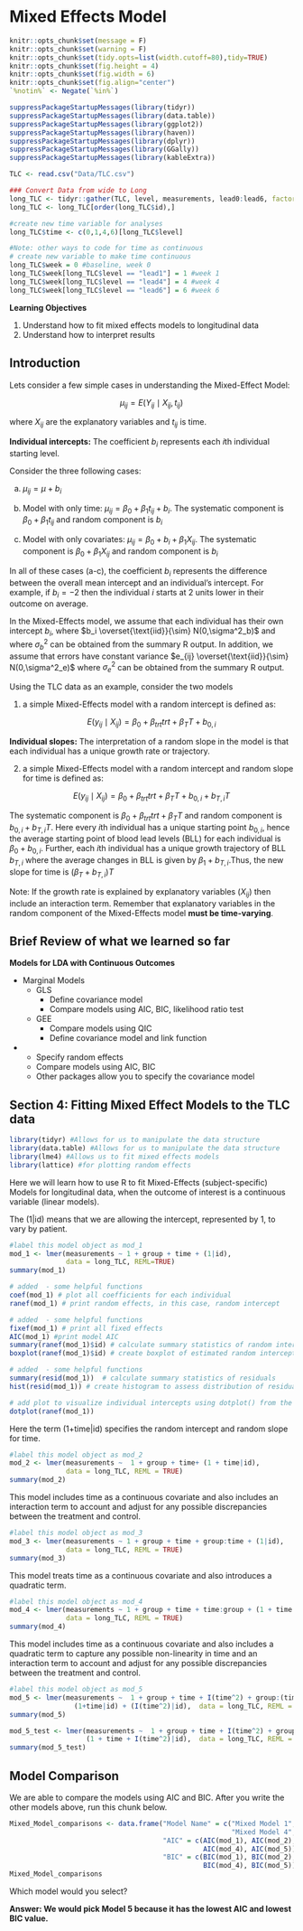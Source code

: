 # Mixed Effects Model {#sec-longi-mixeffect}

```r
knitr::opts_chunk$set(message = F)
knitr::opts_chunk$set(warning = F)
knitr::opts_chunk$set(tidy.opts=list(width.cutoff=80),tidy=TRUE)
knitr::opts_chunk$set(fig.height = 4)
knitr::opts_chunk$set(fig.width = 6)
knitr::opts_chunk$set(fig.align="center")
`%notin%` <- Negate(`%in%`)
```

```r
suppressPackageStartupMessages(library(tidyr))
suppressPackageStartupMessages(library(data.table))
suppressPackageStartupMessages(library(ggplot2))
suppressPackageStartupMessages(library(haven))
suppressPackageStartupMessages(library(dplyr))
suppressPackageStartupMessages(library(GGally))
suppressPackageStartupMessages(library(kableExtra))
```

```r
TLC <- read.csv("Data/TLC.csv")

### Convert Data from wide to Long
long_TLC <- tidyr::gather(TLC, level, measurements, lead0:lead6, factor_key=TRUE)
long_TLC <- long_TLC[order(long_TLC$id),]

#create new time variable for analyses
long_TLC$time <- c(0,1,4,6)[long_TLC$level]

#Note: other ways to code for time as continuous
# create new variable to make time continuous
long_TLC$week = 0 #baseline, week 0
long_TLC$week[long_TLC$level == "lead1"] = 1 #week 1
long_TLC$week[long_TLC$level == "lead4"] = 4 #week 4
long_TLC$week[long_TLC$level == "lead6"] = 6 #week 6
```

**Learning Objectives**

1. Understand how to fit mixed effects models to longitudinal data
2. Understand how to interpret results

## Introduction
Lets consider a few simple cases in understanding the Mixed-Effect Model:

$$\mu_{ij} = E(Y_{ij} \mid {X_{ij},t_{ij}})$$

where $X_{ij}$ are the explanatory variables and $t_{ij}$ is time. 


**Individual intercepts:** The coefficient $b_i$ represents each $i$th individual starting level.

Consider the three following cases:

a) $\mu_{ij} = \mu + b_i$

b) Model with only time: $\mu_{ij} = \beta_0 + \beta_1 t_{ij} + b_i$. The systematic component is $\beta_0 + \beta_1 t_{ij}$ and random component is $b_i$

c) Model with only covariates: $\mu_{ij} = \beta_0 + b_i + \beta_1 X_{ij}$. The systematic component is $\beta_0 + \beta_1 X_{ij}$ and random component is $b_i$

In all of these cases (a-c), the coefficient $b_i$ represents the difference between the overall mean intercept and an individual's intercept. For example, if $b_i = -2$ then the individual $i$ starts at $2$ units lower in their outcome on average.

In the Mixed-Effects model, we assume that each individual has their own intercept $b_i$, where $b_i \overset{\text{iid}}{\sim} N(0,\sigma^2_b)$ and where $\sigma^2_b$ can be obtained from the summary R output. In addition, we assume that errors have constant variance $e_{ij} \overset{\text{iid}}{\sim} N(0,\sigma^2_e)$ where $\sigma^2_e$ can be obtained from the summary R output. 

Using the TLC data as an example, consider the two models

1) a simple Mixed-Effects model with a random  intercept is defined as:

$$E(y_{ij} \mid X_{ij}) = \beta_0 +  \beta_{trt}trt +  \beta_{T}T + b_{0,i}$$

**Individual slopes:** The interpretation of a random slope in the model is that each individual has a unique growth rate or trajectory.

2) a simple Mixed-Effects model with a random  intercept and random slope for time is defined as:

$$E(y_{ij} \mid X_{ij}) = \beta_0 +  \beta_{trt}trt +  \beta_{T}T + b_{0,i} + b_{T,i}T$$

The systematic component is $\beta_0 +  \beta_{trt}trt + \beta_{T}T$ and random component is $b_{0,i} + b_{T,i}T$. Here every $i$th individual has a unique starting point $b_{0,i}$, hence the average starting point of blood lead levels (BLL) for each individual is $\beta_0  + b_{0,i}$. Further, each $i$th individual has a unique growth trajectory of BLL $b_{T,i}$ where the average changes in BLL is given by $\beta_1  + b_{T,i}$.Thus, the new slope for time is $(\beta_{T} + b_{T,i})T$

Note: If the growth rate is explained by explanatory variables ($X_{ij}$) then include an interaction term. Remember that explanatory variables in the random component of the Mixed-Effects model **must be time-varying**. 

## Brief Review of what we learned so far 

**Models for LDA with Continuous Outcomes**

* Marginal Models
  + GLS
    + Define covariance model
    + Compare models using AIC, BIC, likelihood ratio test
  + GEE
    + Compare models using QIC
    + Define covariance model and link function


* \textcolor{blue}{Mixed-Effects Models}
  + Specify random effects
  + Compare models using AIC, BIC 
  + Other packages allow you to specify the covariance model


## Section 4: Fitting Mixed Effect Models to the TLC data

```r
library(tidyr) #Allows for us to manipulate the data structure
library(data.table) #Allows for us to manipulate the data structure
library(lme4) #Allows us to fit mixed effects models
library(lattice) #for plotting random effects
```

Here we will learn how to use R to fit Mixed-Effects (subject-specific) Models for longitudinal data, when the outcome of interest is a continuous variable (linear models).

\begin{center}
Model 1: $E(y_{ij} \mid X_{ij}) = \beta_0 +  \beta_{trt}trt +  \beta_{T}T + b_{0,i}$
\end{center}

The (1|id) means that we are allowing the intercept, represented by 1, to vary by patient.

```r
#label this model object as mod_1
mod_1 <- lmer(measurements ~ 1 + group + time + (1|id), 
              data = long_TLC, REML=TRUE)
summary(mod_1)
```


```r
# added  - some helpful functions
coef(mod_1) # plot all coefficients for each individual
ranef(mod_1) # print random effects, in this case, random intercept
```


```r
# added  - some helpful functions
fixef(mod_1) # print all fixed effects
AIC(mod_1) #print model AIC
summary(ranef(mod_1)$id) # calculate summary statistics of random intercept
boxplot(ranef(mod_1)$id) # create boxplot of estimated random intercept
```


```r
# added  - some helpful functions
summary(resid(mod_1))  # calculate summary statistics of residuals
hist(resid(mod_1)) # create histogram to assess distribution of residuals
```


```r
# add plot to visualize individual intercepts using dotplot() from the lattice package
dotplot(ranef(mod_1))
```


\begin{center}
Model 2: $E(y_{ij} \mid X_{ij}) = \beta_0 +  \beta_{trt}trt +  \beta_{T}T + b_{0,i} + b_{T,i}T$
\end{center}

Here the term (1+time|id) specifies the random intercept and random slope for time.

```r
#label this model object as mod_2
mod_2 <- lmer(measurements ~  1 + group + time+ (1 + time|id),
              data = long_TLC, REML = TRUE)
summary(mod_2)
```

\begin{center}
Model 3: $E(y_{ij} \mid X_{ij}) = \beta_0 + \beta_{trt}trt + \beta_{T}T + \beta_{trt:T}trt*T + b_{0,i}$
\end{center}

This model includes time as a continuous covariate and also includes an interaction term to account and adjust for any possible discrepancies between the treatment and control.

```r
#label this model object as mod_3
mod_3 <- lmer(measurements ~ 1 + group + time + group:time + (1|id),
              data = long_TLC, REML = TRUE)
summary(mod_3)
```

\begin{center}
Model 4: $E(y_{ij} \mid X_{ij}) = \beta_0 +  \beta_{trt}trt +  \beta_{T}T + \beta_{trt:T}T*trt+b_{0,i} + b_{T,i}T$
\end{center}

This model treats time as a continuous covariate and also introduces a quadratic term.

```r
#label this model object as mod_4
mod_4 <- lmer(measurements ~ 1 + group + time + time:group + (1 + time|id), 
              data = long_TLC, REML = TRUE)
summary(mod_4)
```


\begin{center}
Model 5: $E(y_{ij} \mid X_{ij}) = \beta_0 + \beta_{trt}trt + \beta_{T}T + \beta_{T^2}T^2 + \beta_{trt:T}trt*T+\beta_{trt:T^2}trt*T^2+b_{0,i} + b_{T,i}T$
\end{center}

This model includes time as a continuous covariate and also includes a quadratic term to capture any possible non-linearity in time and an interaction term to account and adjust for any possible discrepancies between the treatment and control.

```r
#label this model object as mod_5
mod_5 <- lmer(measurements ~  1 + group + time + I(time^2) + group:(time + I(time^2)) +
                (1+time|id) + (I(time^2)|id),  data = long_TLC, REML = TRUE)
summary(mod_5)
```

```r
mod_5_test <- lmer(measurements ~  1 + group + time + I(time^2) + group:(time + I(time^2)) +
                   (1 + time + I(time^2)|id),  data = long_TLC, REML = TRUE)
summary(mod_5_test)
```

## Model Comparison

We are able to compare the models using AIC and BIC. After you write the other models above, run this chunk below.

```r
Mixed_Model_comparisons <- data.frame("Model Name" = c("Mixed Model 1", "Mixed Model 2", "Mixed Model 3",
                                                       "Mixed Model 4", "Mixed Model 5"),
                                      "AIC" = c(AIC(mod_1), AIC(mod_2), AIC(mod_3),
                                                AIC(mod_4), AIC(mod_5)),
                                      "BIC" = c(BIC(mod_1), BIC(mod_2), BIC(mod_3),
                                                BIC(mod_4), BIC(mod_5)))
Mixed_Model_comparisons
```

Which model would you select?

**Answer: We would pick Model 5 because it has the lowest AIC and lowest BIC value.**
